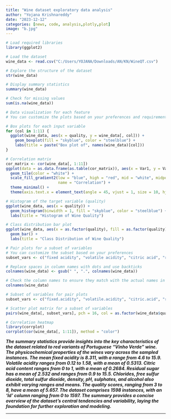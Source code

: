 ```yaml
---
title: "Wine dataset exploratory data analysis"
author: "Yojana Krishnareddy"
date: "2023-12-12"
categories: [news, code, analysis,plotly,plot]
image: "b.jpg"
---
```


```r
# Load required libraries
library(ggplot2)

# Load the dataset
wine_data <- read.csv("C:/Users/YOJANA/Downloads/AN/KN/WineQT.csv")

# Explore the structure of the dataset
str(wine_data)

# Display summary statistics
summary(wine_data)

# Check for missing values
sum(is.na(wine_data))

# Data visualization for each feature
# You can customize the plots based on your preferences and requirements

# Box plots for each input variable
for (col in 1:11) {
  ggplot(wine_data, aes(x = quality, y = wine_data[, col])) +
    geom_boxplot(fill = "skyblue", color = "steelblue") +
    labs(title = paste("Box plot of", names(wine_data)[col]))
}

# Correlation matrix
cor_matrix <- cor(wine_data[, 1:11])
ggplot(data = as.data.frame(as.table(cor_matrix)), aes(x = Var1, y = Var2, fill = Freq)) +
  geom_tile(color = "white") +
  scale_fill_gradient2(low = "blue", high = "red", mid = "white", midpoint = 0, limit = c(-1, 1), space = "Lab",
                       name = "Correlation") +
  theme_minimal() +
  theme(axis.text.x = element_text(angle = 45, vjust = 1, size = 10, hjust = 1))

# Histogram of the target variable (quality)
ggplot(wine_data, aes(x = quality)) +
  geom_histogram(binwidth = 1, fill = "skyblue", color = "steelblue") +
  labs(title = "Histogram of Wine Quality")

# Class distribution bar plot
ggplot(wine_data, aes(x = as.factor(quality), fill = as.factor(quality))) +
  geom_bar() +
  labs(title = "Class Distribution of Wine Quality")

# Pair plots for a subset of variables
# You can customize the subset based on your preferences
subset_vars <- c("fixed acidity", "volatile acidity", "citric acid", "residual sugar", "quality")

# Replace spaces in column names with dots and use backticks
colnames(wine_data) <- gsub(" ", ".", colnames(wine_data))

# Check the column names to ensure they match with the actual names in your dataset
colnames(wine_data)

# Subset of variables for pair plots
subset_vars <- c("fixed.acidity", "volatile.acidity", "citric.acid", "residual.sugar", "quality")

# Scatter plot matrix for a subset of variables
pairs(wine_data[, subset_vars], pch = 16, col = as.factor(wine_data$quality))

# Correlation heatmap
library(corrplot)
corrplot(cor(wine_data[, 1:11]), method = "color")

```

***The summary statistics provide insights into the key characteristics of the dataset related to red variants of Portuguese "Vinho Verde" wine. The physicochemical properties of the wines vary across the sampled instances. The mean fixed acidity is 8.311, with a range from 4.6 to 15.9. Volatile acidity ranges from 0.12 to 1.58, with a mean of 0.5313. Citric acid content ranges from 0 to 1, with a mean of 0.2684. Residual sugar has a mean of 2.532 and ranges from 0.9 to 15.5. Chlorides, free sulfur dioxide, total sulfur dioxide, density, pH, sulphates, and alcohol also exhibit varying ranges and means. The quality scores, ranging from 3 to 8, have a mean of 5.657. The dataset comprises 1598 instances, with an 'Id' column ranging from 0 to 1597. The summary provides a concise overview of the dataset's central tendencies and variability, laying the foundation for further exploration and modeling.***

------------------------------------------------------------------------